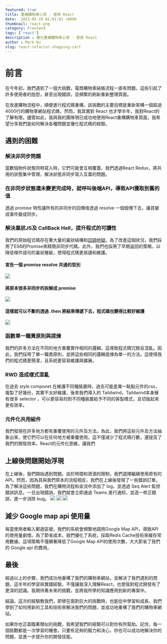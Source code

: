 ---
featured: true
title: 重構購物車心得 - 使用 React
date:  2023-05-19 01:01:03 +0800
thumbnail: react.png
category: Frontend
tags: ['react']
description : 優化重構購物車心得 - 使用 React
author : Mark Ku
slug: react-refactor-shopping-cart
---

# 前言
在今年初，我們遇到了一個大挑戰，電商購物車結帳流程一直有問題，這些引起了許多使用者的抱怨，甚至出現錯誤，且頻繁的刷新重新整理頁面。  

在改進購物流程中，順便進行程式碼重構，該挑戰的主要目標是重新架構一個超過4000行的購物車網站程式碼，然而，我其實對 React 也才學半年，我對React的了解有限。儘管如此，我與我的團隊現已成功地使用React重構購物車頁面，我希望分享我們是如何解決各種問題並優化程式碼的經驗。

## 遇到的困難
### 解決非同步問題
當數個物件狀態同時寫入時，它們可能會互相覆蓋，我們透過React Redux，將共用的狀態集中管理，解決狀態非同步寫入互蓋的問題。

### 在非同步狀態還未變更完成時，就呼叫後端API，導致API獲取到舊的值
透過 promise 特性讓所有的非同步的回傳值透過 resolve 一個個傳下去，讓其變成事件變成同步。

### 解決巢狀JS及 CallBack Hell，提升程式的可讀性
我們的原始程式碼存在著大量的巢狀結構和[回調地獄](http://callbackhell.com/)。為了改進這個狀況，我們採用了ES6的Promise來精簡非同步代碼。此外，我們也採用了早期返回的策略，以降低條件語句的巢狀層級，使得程式碼更易讀和維護。

#### 宣告一個 promise resolve 共通的型別
![](https://imgur.com/Y3acLhQ.png)
#### 將原本很多非同步的拆解成 promise 
![](https://imgur.com/TbJvMLr.png)
#### 這樣就可以不斷的透過 .then 將結果傳遞下去，程式碼也變得比較好維護
![](https://i.imgur.com/0xB1lg2.png)

### 函數單一職責原則與提煉
我們的許多方法在不同的地方重覆實作相同的邏輯，這導致程式碼冗餘且混亂。因此，我們採用了單一職責原則，並將這些相同的邏輯提煉為單一的方法。這使得我們的程式碼更簡潔，且系統更容易維護與擴展。

### RWD 造成樣式混亂
在過去 style componet 在維護不同種裝置時，過去可能差異一點點元件的css，複製了好幾份，其實不太好維護，後來我們導入的 Taildwind，Taildwind本身擁有很多 selector ，可以更容易的對不同種裝置給予不同的客製樣式，且切版起來更有效率。

### 元件化共用組件
我們發現在許多地方都有重覆使用的元件及方法。為此，我們將這些元件及方法抽象出來，使它們可以在任何地方被重覆使用。這不僅減少了程式碼行數，還提高了我們的開發效率。React的元件化思維，讓我們

## 上線後問題開始浮現
在上線後，我們開始遇到問題。由於時間和資源的限制，我們選擇繼續使用原有的 API，然而，因為其與我們原本的流程相反，我們在上線後發現了一些錯誤訂單。為了解決這些問題，我們在購物流程和金流中添加了 log，並透過 Seq Alert 監控錯誤訊息。一旦出現錯誤，我們就會立即通過 Teams 進行通知，並逐一修正錯誤，進一步消除 bug。
![](https://i.imgur.com/q3nLVAF.png)
![](https://imgur.com/VqCgyrd.png)
![](https://i.imgur.com/DVHTtjy.png)
## 減少 Google map api 使用量
每當使用者輸入郵遞區號，我們的系統會頻繁地調用Google Map API，導致API的使用量劇增。為了節省成本，我們優化了系統，採取Redis Cache技術來緩存常用數據。這項策略不僅顯著降低了Google Map API的使用次數，大大節省了我們的 Google api 的費用。

## 最後
經過以上的步驟，我們成功地重構了我們的購物車網站，並解決了我們遇到的問題，這半年的學習與實踐經驗，不僅讓我深入理解React，也使我對程式開發有了更深的認識。我期待著未來的挑戰，並將我所學的知識應用到新的專案中。

結論，這次的經驗教我們，即使在面對巨大的挑戰時，也能從中學習和成長，我們學到了如何用新的工具和技術來解決我們的問題，並成功地重構了我們的購物車網站。

如果你也正面臨著類似的挑戰，我希望我們的經驗可以對你有所幫助。記住，每一個挑戰都是一次學習的機會。只要有足夠的毅力和決心，你也可以成功地解決你的問題，並進一步提升你的開發技能。
